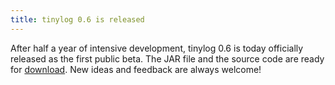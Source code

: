 ```yaml
---
title: tinylog 0.6 is released
---
```


After half a year of intensive development, tinylog 0.6 is today officially released as the first public beta. The JAR file and the source code are ready for [download](/v2/download/). New ideas and feedback are always welcome!
